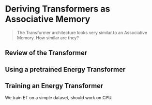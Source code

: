 # Deriving Transformers as Associative Memory
> The Transformer architecture looks very similar to an Associative Memory. How similar are they?

## Review of the Transformer

## 

## Using a pretrained Energy Transformer

## Training an Energy Transformer

We train ET on a simple dataset, should work on CPU.